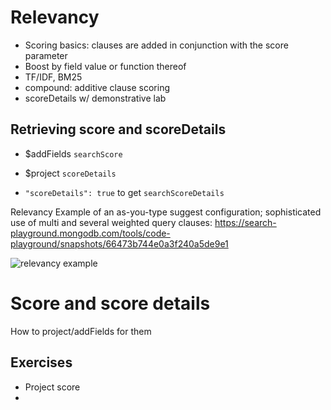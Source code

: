 # Relevancy

* Scoring basics: clauses are added in conjunction with the score parameter
* Boost by field value or function thereof
* TF/IDF, BM25
* compound: additive clause scoring
* scoreDetails w/ demonstrative lab

## Retrieving score and scoreDetails
* $addFields `searchScore`
* $project `scoreDetails`

* `"scoreDetails": true` to get `searchScoreDetails`

Relevancy
Example of an as-you-type suggest configuration; sophisticated use of multi and several weighted query clauses: https://search-playground.mongodb.com/tools/code-playground/snapshots/66473b744e0a3f240a5de9e1

![relevancy example](/img/relevancy_example.png)

# Score and score details

How to project/addFields for them

## Exercises

  * Project score
  * 